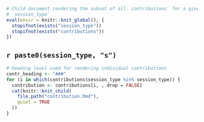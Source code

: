 ```r
# Child document rendering the subset of all `contributions` for a given
# `session_type`
eval(envir = knitr::knit_global(), {
  stopifnot(exists("session_type"))
  stopifnot(exists("contributions"))
})
```

## `r paste0(session_type, "s")`

```r
# heading level used for rendering individual contributions
contr_heading <- "###"
for (i in which(contributions$session_type %in% session_type)) {
  contribution <- contributions[i, , drop = FALSE]
  cat(knitr::knit_child(
    file.path("contribution.Rmd"),
    quiet = TRUE
  ))
}
```

